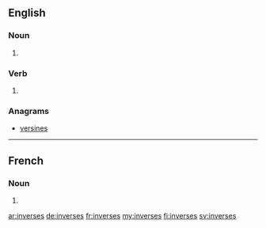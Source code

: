 ==English==

===Noun===
{{head|en|plural}}

# {{plural of|inverse|lang=en}}

===Verb===
{{head|en|verb form}}

# {{en-third-person singular of|inverse}}

===Anagrams===
* [[versines#English|versines]]

----

==French==

===Noun===
{{head|fr|plural|g=?}}

# {{plural of|inverse|lang=fr}}

[[ar:inverses]]
[[de:inverses]]
[[fr:inverses]]
[[my:inverses]]
[[fi:inverses]]
[[sv:inverses]]